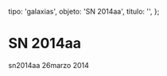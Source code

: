 
  tipo: 'galaxias',
  objeto: 'SN 2014aa',
  titulo: '',
};

# SN 2014aa

<Imagen
  src="registro/sn2014-aa_20140326_1_sn2014aa_20140326_i88.jpg"
  fecha="20140326"
/>

sn2014aa 26marzo 2014